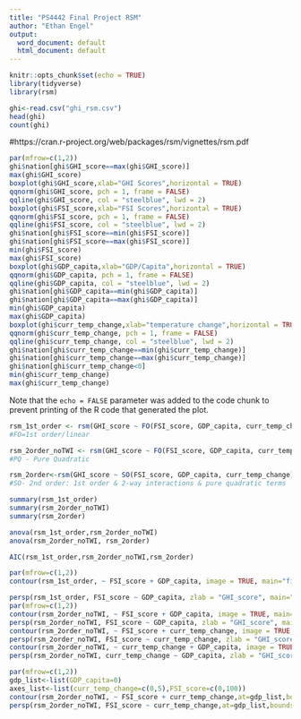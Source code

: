 ---
title: "PS4442 Final Project RSM"
author: "Ethan Engel"
output:
  word_document: default
  html_document: default
---

```{r setup, include=FALSE}
knitr::opts_chunk$set(echo = TRUE)
library(tidyverse)
library(rsm)
```




```{r cars}
ghi<-read.csv("ghi_rsm.csv")
head(ghi)
count(ghi)
```
#https://cran.r-project.org/web/packages/rsm/vignettes/rsm.pdf

```{r pressure, echo=FALSE}

par(mfrow=c(1,2))
ghi$nation[ghi$GHI_score==max(ghi$GHI_score)]
max(ghi$GHI_score)
boxplot(ghi$GHI_score,xlab="GHI Scores",horizontal = TRUE)
qqnorm(ghi$GHI_score, pch = 1, frame = FALSE)
qqline(ghi$GHI_score, col = "steelblue", lwd = 2)
boxplot(ghi$FSI_score,xlab="FSI Scores",horizontal = TRUE)
qqnorm(ghi$FSI_score, pch = 1, frame = FALSE)
qqline(ghi$FSI_score, col = "steelblue", lwd = 2)
ghi$nation[ghi$FSI_score==min(ghi$FSI_score)]
ghi$nation[ghi$FSI_score==max(ghi$FSI_score)]
min(ghi$FSI_score)
max(ghi$FSI_score)
boxplot(ghi$GDP_capita,xlab="GDP/Capita",horizontal = TRUE)
qqnorm(ghi$GDP_capita, pch = 1, frame = FALSE)
qqline(ghi$GDP_capita, col = "steelblue", lwd = 2)
ghi$nation[ghi$GDP_capita==min(ghi$GDP_capita)]
ghi$nation[ghi$GDP_capita==max(ghi$GDP_capita)]
min(ghi$GDP_capita)
max(ghi$GDP_capita)
boxplot(ghi$curr_temp_change,xlab="temperature change",horizontal = TRUE)
qqnorm(ghi$curr_temp_change, pch = 1, frame = FALSE)
qqline(ghi$curr_temp_change, col = "steelblue", lwd = 2)
ghi$nation[ghi$curr_temp_change==min(ghi$curr_temp_change)]
ghi$nation[ghi$curr_temp_change==max(ghi$curr_temp_change)]
ghi$nation[ghi$curr_temp_change<0]
min(ghi$curr_temp_change)
max(ghi$curr_temp_change)
```

Note that the `echo = FALSE` parameter was added to the code chunk to prevent printing of the R code that generated the plot.
```{r}


rsm_1st_order <- rsm(GHI_score ~ FO(FSI_score, GDP_capita, curr_temp_change), data = ghi)
#FO=1st order/linear

rsm_2order_noTWI <- rsm(GHI_score ~ FO(FSI_score, GDP_capita, curr_temp_change) + PQ(FSI_score, GDP_capita, curr_temp_change), data = ghi)
#PQ - Pure Quadratic

rsm_2order<-rsm(GHI_score ~ SO(FSI_score, GDP_capita, curr_temp_change),data=ghi)
#SO- 2nd order: 1st order & 2-way interactions & pure quadratic terms 

summary(rsm_1st_order)
summary(rsm_2order_noTWI)
summary(rsm_2order)

anova(rsm_1st_order,rsm_2order_noTWI)
anova(rsm_2order_noTWI, rsm_2order)

AIC(rsm_1st_order,rsm_2order_noTWI,rsm_2order)

```

```{r}
par(mfrow=c(1,2))
contour(rsm_1st_order, ~ FSI_score + GDP_capita, image = TRUE, main="first-order model")

persp(rsm_1st_order, FSI_score ~ GDP_capita, zlab = "GHI_score", main="first-order model")
par(mfrow=c(1,2))
contour(rsm_2order_noTWI, ~ FSI_score + GDP_capita, image = TRUE, main="2nd-order model w/o interactions")
persp(rsm_2order_noTWI, FSI_score ~ GDP_capita, zlab = "GHI_score", main="2nd-order model w/o interactions")
contour(rsm_2order_noTWI, ~ FSI_score + curr_temp_change, image = TRUE, main="2nd-order model w/o interactions")
persp(rsm_2order_noTWI, FSI_score ~ curr_temp_change, zlab = "GHI_score", main="2nd-order model w/o interactions")
contour(rsm_2order_noTWI, ~ curr_temp_change + GDP_capita, image = TRUE, main="2nd-order model w/o interactions")
persp(rsm_2order_noTWI, curr_temp_change ~ GDP_capita, zlab = "GHI_score", main="2nd-order model w/o interactions")

```
```{r}
par(mfrow=c(1,2))
gdp_list<-list(GDP_capita=0)
axes_list<-list(curr_temp_change=c(0,5),FSI_score=c(0,100))
contour(rsm_2order_noTWI, ~ FSI_score + curr_temp_change,at=gdp_list,bounds=axes_list, image = TRUE, main="2nd-order model w/o interactions")
persp(rsm_2order_noTWI, FSI_score ~ curr_temp_change,at=gdp_list,bounds=axes_list, zlab = "GHI_score", main="2nd-order model w/o interactions")
```


